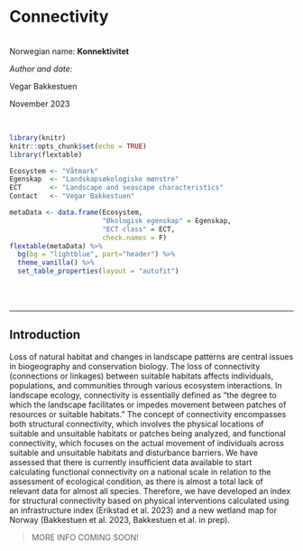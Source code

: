 # Connectivity

<br />
Norwegian name: **Konnektivitet**
<br />

_Author and date:_

Vegar Bakkestuen 

November 2023


<br />

<!-- Load all you dependencies here -->
```r
library(knitr)
knitr::opts_chunk$set(echo = TRUE)
library(flextable)
```


<!-- Fill in which ecosystem the indicator belongs to, as well as the ecosystem characteristic it should be linked to. It's OK to use some Norwegian here -->
```r
Ecosystem <- "Våtmark"
Egenskap  <- "Landskapsøkologiske mønstre"
ECT       <- "Landscape and seascape characteristics"
Contact   <- "Vegar Bakkestuen"
```

```r
metaData <- data.frame(Ecosystem,
                       "Økologisk egenskap" = Egenskap,
                       "ECT class" = ECT,
                       check.names = F)
flextable(metaData) %>%
  bg(bg = "lightblue", part="header") %>%
  theme_vanilla() %>%
  set_table_properties(layout = "autofit")
```

<!-- Don't remove these three html lines -->
<br />
<br />
<hr />



<!-- Document you work below. Try not to change  the headers too much. Data can be stored on NINA server. Since the book is rendered on the R Server this works fine, but note that directory paths are different on the server compared to you local machine. If it is not too big you may store under /data/ on this repository -->

## Introduction {#intro-con}
Loss of natural habitat and changes in landscape patterns are central issues in biogeography and conservation biology. 
The loss of connectivity (connections or linkages) between suitable habitats affects individuals, populations, and communities through various ecosystem interactions. 
In landscape ecology, connectivity is essentially defined as "the degree to which the landscape facilitates or impedes movement between patches of resources or suitable habitats." 
The concept of connectivity encompasses both structural connectivity, which involves the physical locations of suitable and unsuitable habitats or patches being analyzed, and functional connectivity, which focuses on the actual movement of individuals across suitable and unsuitable habitats and disturbance barriers. 
We have assessed that there is currently insufficient data available to start calculating functional connectivity on a national scale in relation to the assessment of ecological condition, 
as there is almost a total lack of relevant data for almost all species. 
Therefore, we have developed an index for structural connectivity based on physical interventions calculated using an infrastructure index (Erikstad et al. 2023) and a new wetland map for Norway (Bakkestuen et al. 2023, Bakkestuen et al. in prep).

> MORE INFO COMING SOON!


<!-- Here a general workflow for the calculation of the indicator. -->

<!-- 1.	You must load the necessary libraries for geospatial analysis. -->
<!-- 2.	You must load the infrastructure index and wetland data. -->
<!-- 3.	You define the buffer distance (500 meters). -->
<!-- 4.	You must create a function (``calculateMeanDistance``) to calculate the mean distance to infrastructure within a buffer around each wetland polygon. -->
<!-- 5.	Then you filter and keep only the homogeneous wetlands with more than 80% mire coverage. -->
<!-- 6.	You have to apply the ``calculateMeanDistance`` function to these selected wetlands, both with and without infrastructure. -->
<!-- 7.	You export the results as shapefiles for both scenarios. -->
<!-- 8.	The scaled values for the "Connectivity" indicator are determined by comparing two scenarios: one that includes the presence of infrastructure and one that excludes infrastructure. The reference value is calculated as the ratio of the mean distances between myrpolygon areas in these two scenarios. -->

<!-- Currently step 8, and a subsequent step 9 (to aggregate scaled indicators to regions and simultaneously calculate errors) are not complete. Se [this issue]()https://github.com/NINAnor/ecosystemCondition/issues/144. -->

<!-- It is also possible to create a time series for this indicator, but this is not yet done. See [GitHub issue](https://github.com/NINAnor/ecosystemCondition/issues/145). -->

<!-- ## About the underlying data {#underlying-data-con} -->
<!-- The **infrastructure index** is one part of the connectivity index for wetlands. The infrastructure index was calculated for three time points: 2003, 2013, and 2023. This provides a temporal perspective for assessing changes over time. The data used included information on various types of infrastructure, such as roads and buildings. Additionally, a **new wetland** map for Norway has been developed. This map is based on Sentinel-2 and LiDAR data from the year 2020. The U-Net model, implemented through Google Earth Engine and TensorFlow, has been used for mapping wetlands in southern Norway. The model achieved a balanced accuracy rate of 90.9% when validated against ground-truth samples, significantly improving upon the accuracy rates achieved with manually digitized maps in Norway. -->

<!-- ### Representativity in time and space {#representativity-con} -->
<!-- The data for the infrastructure index covers the entire country and was collected for three time points over a 20-year period. This provides a broad and representative dataset for assessing changes in connectivity in Norwegian landscapes. The wetland mapping was conducted using data from the year 2020, making it representative for that specific time frame. However, the model used in the mapping process can be applied to other time frames if necessary. -->

<!-- ### Original units {#units-con} -->
<!-- The infrastructure index has no specific units as it is a measure of landscape fragmentation and disruption. It is expressed as a dimensionless index. -->

<!-- ### Temporal coverage {#temporal-coverage-con} -->
<!-- The data covers three time points: 2003, 2013, and 2023. This provides a 20-year temporal perspective for assessing changes in connectivity over time. The wetland mapping provides information in the form of pixel values representing wetland presence or absence. -->

<!-- ### Aditional comments about the dataset {#additional-comments-con} -->
<!-- It is important to note that infrastructure data are based on available map and geographical data sources. Sometimes, there may be variations and uncertainties in this data that can affect the accuracy of the infrastructure index. -->

<!-- ## Ecosystem characteristic {#egenskap-con} -->
<!-- In the context of the Norwegian standard, the "Connectivity" indicator aligns with the ecosystem characteristic known as **Landskapsøkologiske mønstre**. -->

<!-- ### SEEA EA (UN standard) {#seea-con} -->
<!-- In the framework of the United Nations System of Environmental-Economic Accounting (SEEA EA), the _Connectivity_ indicator can be classified as a **C1 Landscape and seascape characteristics** indicator. -->

<!-- ## Collinearities with other indicators {#collinear-con} -->
<!-- Connectivity is not thought to exhibit collinearity with any other indicator at the present. -->

<!-- ## Reference condition and values {#ref-conditions-and-values-con} -->
<!-- ### Reference condition {#ref-condition-con} -->
<!-- The reference condition for the "Connectivity" indicator is characterized as one with minimal negative human impact on the connectivity of ecosystems. In this reference condition, the landscape exhibits natural and undisturbed patterns of connectivity between suitable habitats. This state represents the optimal ecological condition for connectivity assessment. -->

<!-- ### Reference values, thresholds for defining _good ecological condition_, minimum and/or maximum values {#ref-values-con} -->
<!-- The reference values for the "Connectivity" indicator are determined by calculating the connectivity or mean distance to mire polygons, when excluding infrastructure from the analysis. -->

<!-- In the report «Vurdering av økologisk tilstand for fjell i Norge i 2021» (Framstad et al. 2021) the value of 0,6 was used as the threshold for good ecological condition. We will tentatively use this threshold value again here. A perpetual discussion about the reference (and threshold values) for the connectivity indicator is maintained on [GitHub.](https://github.com/NINAnor/ecosystemCondition/issues/143) -->

<!-- ## Uncertainties {#uncertainties-con} -->
<!-- Our wetland mapping model is a powerful tool for large-scale mapping but does come with certain uncertainties. While our U-Net model achieved an impressive balanced accuracy rate of 90.9% when validated against an independent ground-truth sample, it's essential to recognize that some level of uncertainty is inherent. The model's accuracy may vary across different wetland types and landscape conditions. The model's performance might vary in regions with distinct wetland characteristics that differ from our training data. It may not fully capture variations in wetland types or subtle differences in wetland boundaries. The accuracy of the wetland mapping model is influenced by the quality and representativeness of the training data. We made significant efforts to ensure the highest quality, but the inherent variability in ground-truth data may introduce some level of uncertainty. -->

<!-- The infrastructure data sources used for this analysis might contain inaccuracies, errors, or omissions. These can arise from factors like inconsistent reporting and data collection methods. While infrastructure data is a valuable proxy for landscape barriers, it may not capture all potential barriers accurately. For instance, small-scale features or unreported structures could introduce uncertainties in connectivity assessments. The resolution of the infrastructure data might not capture all relevant features at a fine scale. This can affect the precision of connectivity assessments in areas with small, localized infrastructure. -->


<!-- ## References -->
<!-- Bakkestuen, V.; Venter, Z.; Ganerød, A.J.; Framstad, E. Delineation of Wetland Areas in South Norway from Sentinel-2 Imagery and LiDAR Using TensorFlow, U-Net, and Google Earth Engine. Remote Sens. 2023, 15, 1203. https://doi.org/10.3390/rs15051203 -->

<!-- Bakkestuen, V. et al. in prep. Comprehensive Mapping of Wetland Areas in Norway: An Integration of Sentinel-2 Imagery, LiDAR, and Deep Learning Using TensorFlow and Google Earth Engine -->

<!-- Erikstad, L.; Simensen, T.; Bakkestuen, V.; Halvorsen, R. Index Measuring Land Use Intensity—A Gradient-Based Approach. Geomatics 2023, 3, 188-204. https://doi.org/10.3390/geomatics3010010 -->

<!-- Framstad, E., Eide, N.E., Eide, W., Klanderud, K., Kolstad, A., Töpper, J. & Vandvik, V. 2022. Vurdering av økologisk tilstand for fjell i Norge i 2021. NINA Rapport 2050. Norsk institutt for naturforskning. -->

<!-- Husk en refERANSE TIL KKLG -->

<!-- ## Analyses {#analyses-con} -->
<!-- ### Data sets {#datasets-con} -->
<!-- Two main data sets were included. -->

<!-- A. The infrastructure index (Erikstad et al. 2023) and; -->

<!-- B. the wetland model (Bakkestuen et al. 2023, Bakkestuen et al. _In prep._) -->


<!-- #### Data set A - Infrastructure index {#data-a-con} -->
<!-- The infrastructure index utilized in this analysis was derived from data sources available through Google Earth Engine (GEE). The index quantifies the presence and distribution of key infrastructure elements such as roads, buildings, and related human-made structures across Norway. The data were available for the years 2003, 2013, and 2023, facilitating an assessment of how infrastructure has evolved in terms of both magnitude and distribution over time. It is important to note that this data forms a fundamental component in the calculation of the connectivity indicator. -->

<!-- #### Data set B - Wetland model {#data-b-con} -->
<!-- The wetland model used in this study was developed based on the integration of Sentinel-2 satellite imagery and LiDAR data, utilizing deep learning techniques. The model provides high-resolution information regarding the distribution and extent of wetland areas within southern Norway, specifically for the year 2020. By fusing spectral and elevation data, this model offers significant improvements over conventional, manually-digitized land cover maps. The wetland model is a critical component of the connectivity analysis, as it aids in the identification of ecologically relevant areas. The data set B for South-Norway is already accessible [here](https://kartkatalog.geonorge.no/metadata/aapen-vtmark-i-soer-norge-basert-p-natur-i-norge-nin-typologi/6b5a34f9-c23d-4cca-a51b-01251c217cb1). -->

<!-- ### Scaled indicator values {#scaled-values-con} -->
<!-- The connectivity indicator was created by examining the interplay between infrastructure and wetland areas. We initially calculated the average distance between wetland patches using the wetland model, representing a baseline measure of natural connectivity in the absence of infrastructure (i.e., the reference condition). Subsequently, the infrastructure index was introduced, portraying the extent of human-made structural elements within the landscape. -->
<!-- The scaled indicator is the quotient of the values. -->


<!-- ### Uncertainty {#uncertainty-con} -->
<!-- The current state of the indicator is as a geospatial data set with one scaled indicator value per mire polygon, and no errors around this value. Future improvement must include aggregating these indicator values to regions. The uncertainties around these aggregated indicator values could then be represented by the spatial variation in the indicator values. -->


<!-- ## Prepare export {#pre-export-con} -->
<!-- You must run the whole code below. There is a maximum of 5000 wetland polygons for each export. -->



<!-- ### JAVA code {#java-con} -->

<!-- Koden er utviklet i JAVA for Google Earth Engine: -->

<!-- ```{} -->
<!-- // Senter kartet til en bestemt geografisk posisjon (bredde- og lengdegrad) og velg en zoomnivå -->
<!-- Map.setCenter(11.0534047, 62.14137, 12); -->

<!-- // Laste inn infrastrukturindeks og myr datasett fra Google Earth Engine Data -->
<!-- var infrastruktur = ee.Image('users/vegar/NY_INFRA_IND'); -->
<!-- var myrpred2 = ee.ImageCollection('users/vegarbakkestuen/Myr153'); -->
<!-- var myr = myrpred2.mean(); -->

<!-- // Legg til myrdata som et lag på kartet med tilpassede visningsparametere -->
<!-- Map.addLayer(myr, { min: 0, max: 1, palette: ['white', 'green'] }, 'myr'); -->
<!-- Map.addLayer(infrastruktur, { min: 0, max: 13, palette: ['blue', 'yellow', 'red'] }, 'infrastruktur'); -->

<!-- // Definer en bufferavstand (i meter) som bestemmer området som blir analysert rundt hvert myrpolygon -->
<!-- var bufferDistance = 500; -->

<!-- // Funksjon for å beregne gjennomsnittlig avstand til infrastruktur basert på grenseverdien -->
<!-- var calculateMeanDistance = function (feature) { -->
<!--   var threshold = 3;  // Definer din grenseverdi for infrastruktur -->

<!--   // Filtrer infrastrukturbildet basert på grenseverdien -->
<!--   var filteredInfrastructure = infrastruktur.gt(threshold); -->

<!--   // Hent myrpolygonets sentrum -->
<!--   var myrCenter = feature.geometry().centroid(100); -->

<!--   // Beregn gjennomsnittlig avstand til infrastruktur ved å redusere regionen rundt hvert myrpolygon -->
<!--   var distanceWithInfrastructure = filteredInfrastructure.rename('filtered_infra').reduceRegion({ -->
<!--     reducer: ee.Reducer.mean(), -->
<!--     geometry: feature.geometry().buffer(bufferDistance), -->
<!--     scale: 10,  // Oppløsningen til datasettet (meters per piksel) -->
<!--     maxPixels: 1e13 -->
<!--   }).get('filtered_infra'); -->

<!--   var distanceWithoutInfrastructure = filteredInfrastructure.rename('filtered_infra').reduceRegion({ -->
<!--     reducer: ee.Reducer.mean(), -->
<!--     geometry: myrCenter.buffer(bufferDistance), -->
<!--     scale: 10,  // Oppløsningen til datasettet (meters per piksel) -->
<!--     maxPixels: 1e13 -->
<!--   }).get('filtered_infra'); -->

<!--   // Skalér brøkverdien til meter ved å multiplisere med bufferavstanden -->
<!--   var scaledDistanceWithInfrastructure = ee.Number(distanceWithInfrastructure).multiply(bufferDistance); -->
<!--   var scaledDistanceWithoutInfrastructure = ee.Number(distanceWithoutInfrastructure).multiply(bufferDistance); -->

<!--   // Beregn kvotienten (forholdet mellom avstand uten infrastruktur og avstand med infrastruktur) -->
<!--   var kvotient = scaledDistanceWithoutInfrastructure.divide(scaledDistanceWithInfrastructure); -->

<!--   var properties = { -->
<!--     'distinfra_meters': scaledDistanceWithInfrastructure, -->
<!--     'distnoinfra_meters': scaledDistanceWithoutInfrastructure, -->
<!--     'kvotient': kvotient -->
<!--   }; -->

<!--   return feature.set(properties); -->
<!-- }; -->

<!-- // Velg områder med myr (myrinnhold > 80%) og bruk dette som geometri for analysen -->
<!-- var omraderMedMyr = myr.gt(0.8).selfMask(); -->

<!-- // Hent geometriene for hvert område med myr -->
<!-- var omraderGeometries = omraderMedMyr.reduceToVectors({ -->
<!--   geometry: geometry, -->
<!--   scale: 10,  // Oppløsningen til datasettet (meters per piksel) -->
<!--   maxPixels: 1e13 -->
<!-- }); -->

<!-- // Bruk funksjonen calculateMeanDistance for å beregne gjennomsnittlig avstand til infrastruktur for hvert område med myr -->
<!-- var omraderMedGjennomsnittligAvstand = omraderGeometries.map(calculateMeanDistance); -->

<!-- // Legg til lag som viser myrpolygonene og lag med gjennomsnittlig avstand til infrastruktur på kartet -->
<!-- Map.addLayer(omraderMedMyr, { min: 0, max: 1, palette: ['white', 'green'] }, 'Myrpolygoner'); -->

<!-- // Vis scenariet "Konnektivitet med infrastruktur" på kartet -->
<!-- var visParams = { -->
<!--   min: 0, -->
<!--   max: 1, // Juster dette basert på din infrastrukturindeksens min og maks -->
<!--   palette: ['blue', 'yellow', 'red'], -->
<!-- }; -->
<!-- Map.addLayer(omraderMedGjennomsnittligAvstand, visParams, 'Gjennomsnittlig avstand til infrastruktur'); -->

<!-- // Eksporter resultatene som en Shapefile til Google Drive -->
<!-- Export.table.toDrive({ -->
<!--   collection: omraderMedGjennomsnittligAvstand, -->
<!--   description: 'Konnektivitet_med_infrastruktur', -->
<!--   fileFormat: 'SHP', -->
<!-- }); -->

<!-- ``` -->

<!-- The scaled "Connectivity" values are created by dividing the result without infrastructure by the result that includes infrastructure. This ratio will give you a value between 0 and 1, where 0 represents complete disruption of connectivity due to infrastructure, and 1 represents undisturbed natural connectivity. -->

<!-- This step is not yet done, but in R this is how one would do it. -->
<!-- Calculate the reference value for connectivity -->
<!-- ```{r, eval=FALSE} -->
<!-- reference_value <- selected_wetlands_without_infrastructure$mean_distance / selected_wetlands_with_infrastructure$mean_distance -->
<!-- ``` -->



